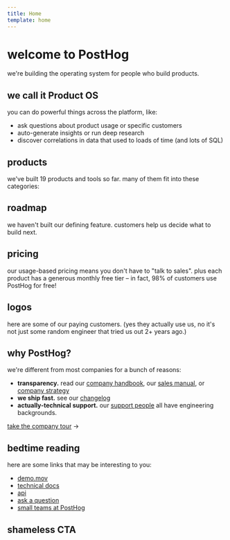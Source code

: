 ```yaml
---
title: Home
template: home
---
```


<HappyHog />

# <span class="flex items-end gap-1">welcome to <Logo /> PostHog</span>

we're building the operating system for people who build products.

<div class="space-y-8 pt-2">

<div id="product-os">

## we call it Product OS

you can do powerful things across the platform, like:

- ask questions about product usage or specific customers
- auto-generate insights or run deep research
- discover correlations in data that used to loads of time (and lots of SQL)

</div>

<div id="products">

## products

we've built 19 products and tools so far. many of them fit into these categories:
<Products />

</div>

<div id="roadmap">

## roadmap

we haven't built our defining feature. customers help us decide what to build next.
<Roadmap />

</div>

<div id="pricing">

## pricing

our usage-based pricing means you don't have to "talk to sales". plus each product has a generous monthly free tier – in fact, 98% of customers use PostHog for free!
<Pricing />

</div>

<div id="logos">

## logos

here are some of our paying customers. (yes they actually use us, no it's not just some random engineer that tried us out 2+ years ago.)
<Customers />

</div>

<div id="why-posthog">

## why PostHog?

we're different from most companies for a bunch of reasons:

- **transparency.** read our [company handbook](/handbook), our [sales manual](/sales-manual), or [company strategy](/strategy)
- **we ship fast.** see our [changelog](/changelog)
- **actually-technical support.** our [support people](/support) all have engineering backgrounds.

[take the company tour](/why) →

</div>

<div id="bedtime-reading">

## bedtime reading

here are some links that may be interesting to you:

- [demo.mov](/demo)
- [technical docs](/docs)
- [api](/docs/api)
- [ask a question](/questions)
- [small teams at PostHog](/teams)

</div>

<div id="shameless-cta">

## shameless CTA

<CTA />

</div>
</div>
